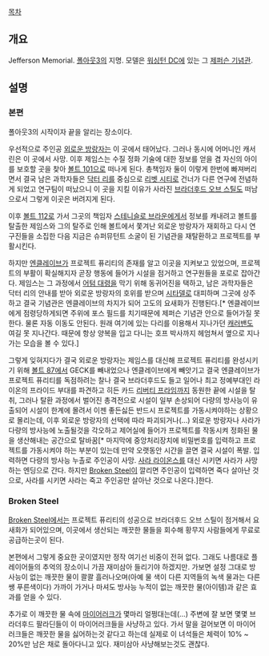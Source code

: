 [[목차]]

== 개요 ==
Jefferson Memorial. [[폴아웃3]]의 지명. 모델은 [[워싱턴 DC]]에 있는 그 [[제퍼슨 기념관]].

== 설명 ==
=== 본편 ===
폴아웃3의 시작이자 끝을 알리는 장소이다.

우선적으로 주인공 [[외로운 방랑자]]는 이 곳에서 태어났다. 그러나 동시에 어머니인 캐서린은 이 곳에서 사망. 이후 제임스는 수질 정화 기술에 대한 정보를 얻을 겸 자신의 아이를 보호할 곳을 찾아 [[볼트 101]]으로 떠나게 된다. 총책임자 둘이 이렇게 한번에 빠져버리면서 결국 남은 과학자들은 [[닥터 리]]를 중심으로 [[리벳 시티]]로 건너가 다른 연구에 전념하게 되었고 연구팀이 떠났으니 이 곳을 지킬 이유가 사라진 [[브라더후드 오브 스틸]]도 떠남으로서 그렇게 이곳은 버려지게 된다.

이후 [[볼트 112]]로 가서 그곳의 책임자 [[스테니슬로 브라운]]에게서 정보를 캐내려고 볼트를 탈출한 제임스와 그의 탈주로 인해 볼트에서 쫓겨난 외로운 방랑자가 재회하고 다시 연구진들을 소집한 다음 지금은 슈퍼뮤턴트 소굴이 된 기념관을 재탈환하고 프로젝트를 부활시킨다.

하지만 [[엔클레이브]]가 프로젝트 퓨리티의 존재를 알고 이곳을 지켜보고 있었으며, 프로젝트의 부활이 확실해지자 곧장 행동에 들어가 시설을 점거하고 연구원들을 포로로 잡아간다. 제임스는 그 과정에서 [[어텀 대령]]을 막기 위해 동귀어진을 택하고, 남은 과학자들은 닥터 리의 안내를 받아 외로운 방랑자의 호위를 받으며 [[시타델]]로 대피하며 그곳에 상주하고 결국 기념관은 엔클레이브의 차지가 되어 고도의 요새화가 진행된다.[* 엔클레이브에게 점령당하게되면 주위에 포스 필드를 치기때문에 제퍼슨 기념관 안으로 들어가질 못한다. 물론 자동 이동도 안된다. 원래 여기에 있는 다리를 이용해서 지나가던 [[캐러밴(폴아웃3)|캐러밴]]도 여길 못 지나간다. 때문에 항상 양복을 입고 다니는 호프 박사까지 헤엄쳐서 옆으로 지나가는 모습을 볼 수 있다.]

그렇게 잊혀지다가 결국 외로운 방랑자는 제임스를 대신해 프로젝트 퓨리티를 완성시키기 위해 [[볼트 87]]에서 GECK를 빼내었으나 엔클레이브에게 빼앗기고 결국 엔클레이브가 프로젝트 퓨리티를 독점하려는 찰나 결국 브라더후드도 들고 일어나 최고 정예부대인 라이온의 프라이드 부대를 파견하고 히든 카드 [[리버티 프라임]]까지 동원한 끝에 시설을 탈취, 그러나 탈환 과정에서 벌어진 총격전으로 시설이 일부 손상되어 다량의 방사능이 유출되어 시설이 한계에 몰려서 이젠 좋든싫든 반드시 프로젝트를 가동시켜야하는 상황으로 몰리는데, 이후 외로운 방랑자의 선택에 따라 파괴되거나(...) 외로운 방랑자나 사라가 다량의 방사능에 노출될것을 각오하고 제어실에 들어가 프로젝트를 작동시켜 정화된 물을 생산해내는 공간으로 탈바꿈[* 마지막에 중앙처리장치에 비밀번호를 입력하고 프로젝트를 가동시켜야 하는 부분이 있는데 만약 오랫동안 시간을 끌면 결국 시설이 폭발. 입력하면 다량의 방사능 누촐로 주인공이 사망. [[사라 라이온스]]를 대신 시키면 사라가 사망하는 엔딩으로 간다. 하지만 [[Broken Steel]]이 깔리면 주인공이 입력하면 죽다 살아난 것으로, 사라를 시키면 사라는 죽고 주인공만 살아난 것으로 나온다.]한다.

=== Broken Steel ===
[[Broken Steel]]에서는 프로젝트 퓨리티의 성공으로 브라더후드 오브 스틸이 점거해서 요새화가 되어있으며, 이곳에서 생산되는 깨끗한 물들을 회수해 황무지 사람들에게 무료로 공급하는곳이 된다.

본편에서 그렇게 중요한 곳이였지만 정작 여기선 비중이 전혀 없다. 그래도 나름대로 플레이어들의 추억의 장소이니 가끔 재미삼아 들리기야 하겠지만. 가보면 설정 그대로 방사능이 없는 깨끗한 물이 콸콸 흘러나오며(아예 물 색이 다른 지역들의 녹색 물과는 다른 쌩 푸른색이다) 가까이 가거나 마셔도 방사능 누적이 없는 깨끗한 물(아이템)과 같은 효과를 얻을 수 있다. 

추가로 이 깨끗한 물 속에 [[마이어러크]]가 몇마리 얼쩡대는데(...) 주변에 잘 보면 몇몇 브라더후드 팔라딘들이 이 마이어러크들을 사냥하고 있다. 가서 말을 걸어보면 이 마이어러크들은 깨끗한 물을 싫어하는것 같다고 하는데 실제로 이 녀석들은 체력이 10% ~ 20%만 남은 채로 돌아다니고 있다. 재미삼아 사냥해보는것도 괜찮다.
